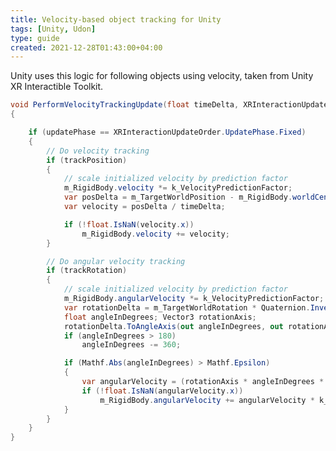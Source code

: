 ```yaml
---
title: Velocity-based object tracking for Unity
tags: [Unity, Udon]
type: guide
created: 2021-12-28T01:43:00+04:00
---
```


Unity uses this logic for following objects using velocity, taken from Unity XR Interactible Toolkit.

```cs
void PerformVelocityTrackingUpdate(float timeDelta, XRInteractionUpdateOrder.UpdatePhase updatePhase)
{

    if (updatePhase == XRInteractionUpdateOrder.UpdatePhase.Fixed)
    {
        // Do velocity tracking
        if (trackPosition)
        {
            // scale initialized velocity by prediction factor
            m_RigidBody.velocity *= k_VelocityPredictionFactor;
            var posDelta = m_TargetWorldPosition - m_RigidBody.worldCenterOfMass;
            var velocity = posDelta / timeDelta;

            if (!float.IsNaN(velocity.x))
                m_RigidBody.velocity += velocity;
        }

        // Do angular velocity tracking
        if (trackRotation)
        {
            // scale initialized velocity by prediction factor
            m_RigidBody.angularVelocity *= k_VelocityPredictionFactor;
            var rotationDelta = m_TargetWorldRotation * Quaternion.Inverse(m_RigidBody.rotation);
            float angleInDegrees; Vector3 rotationAxis;
            rotationDelta.ToAngleAxis(out angleInDegrees, out rotationAxis);
            if (angleInDegrees > 180)
                angleInDegrees -= 360;

            if (Mathf.Abs(angleInDegrees) > Mathf.Epsilon)
            {
                var angularVelocity = (rotationAxis * angleInDegrees * Mathf.Deg2Rad) / timeDelta;
                if (!float.IsNaN(angularVelocity.x))
                    m_RigidBody.angularVelocity += angularVelocity * k_AngularVelocityDamping;
            }
        }
    }
}
```